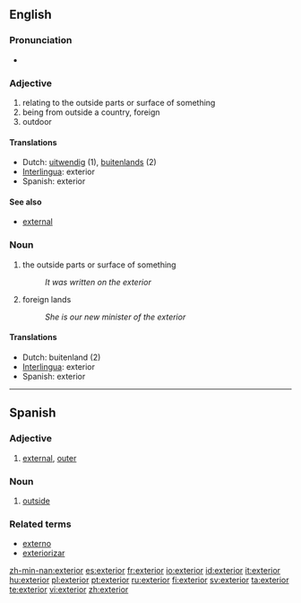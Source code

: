 ==English==

===Pronunciation===
* {{rhymes|ɪəriə(r)}}

===Adjective===
{{en-adj|-|-}}

# relating to the outside parts or surface of something
# being from outside a country, foreign
# outdoor

====Translations====
* Dutch: [[uitwendig]] (1), [[buitenlands]] (2)
* [[Interlingua]]: exterior
* Spanish: exterior

====See also====
* [[external]]

===Noun===
{{en-noun}}

# the outside parts or surface of something
#: ''It was written on the exterior''
# foreign lands
#: ''She is our new minister of the exterior''

====Translations====
* Dutch: buitenland {{n}} (2)
* [[Interlingua]]: exterior
* Spanish: exterior

----

==Spanish==

===Adjective===
{{es-adj|pl=exteriores}}

# [[external]], [[outer]]

===Noun===
{{es-noun-m|pl=exteriores}}

# [[outside]]

===Related terms===
* [[externo]]
* [[exteriorizar]]

[[zh-min-nan:exterior]]
[[es:exterior]]
[[fr:exterior]]
[[io:exterior]]
[[id:exterior]]
[[it:exterior]]
[[hu:exterior]]
[[pl:exterior]]
[[pt:exterior]]
[[ru:exterior]]
[[fi:exterior]]
[[sv:exterior]]
[[ta:exterior]]
[[te:exterior]]
[[vi:exterior]]
[[zh:exterior]]